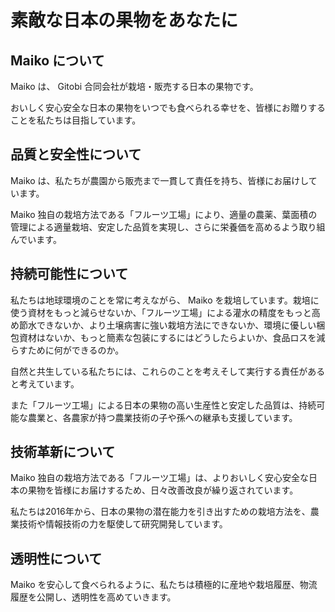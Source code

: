 
<Seo title="Maiko について" />

# 素敵な日本の果物をあなたに

## Maiko について

Maiko は、 Gitobi 合同会社が栽培・販売する日本の果物です。

おいしく安心安全な日本の果物をいつでも食べられる幸せを、皆様にお贈りすることを私たちは目指しています。

## 品質と安全性について

Maiko は、私たちが農園から販売まで一貫して責任を持ち、皆様にお届けしています。

Maiko 独自の栽培方法である「フルーツ工場」により、適量の農薬、葉面積の管理による適量栽培、安定した品質を実現し、さらに栄養価を高めるよう取り組んでいます。

## 持続可能性について

私たちは地球環境のことを常に考えながら、 Maiko を栽培しています。栽培に使う資材をもっと減らせないか、「フルーツ工場」による灌水の精度をもっと高め節水できないか、より土壌病害に強い栽培方法にできないか、環境に優しい梱包資材はないか、もっと簡素な包装にするにはどうしたらよいか、食品ロスを減らすために何ができるのか。

自然と共生している私たちには、これらのことを考えそして実行する責任があると考えています。

また「フルーツ工場」による日本の果物の高い生産性と安定した品質は、持続可能な農業と、各農家が持つ農業技術の子や孫への継承も支援しています。

## 技術革新について

Maiko 独自の栽培方法である「フルーツ工場」は、よりおいしく安心安全な日本の果物を皆様にお届けするため、日々改善改良が繰り返されています。

私たちは2016年から、日本の果物の潜在能力を引き出すための栽培方法を、農業技術や情報技術の力を駆使して研究開発しています。

## 透明性について

Maiko を安心して食べられるように、私たちは積極的に産地や栽培履歴、物流履歴を公開し、透明性を高めていきます。
